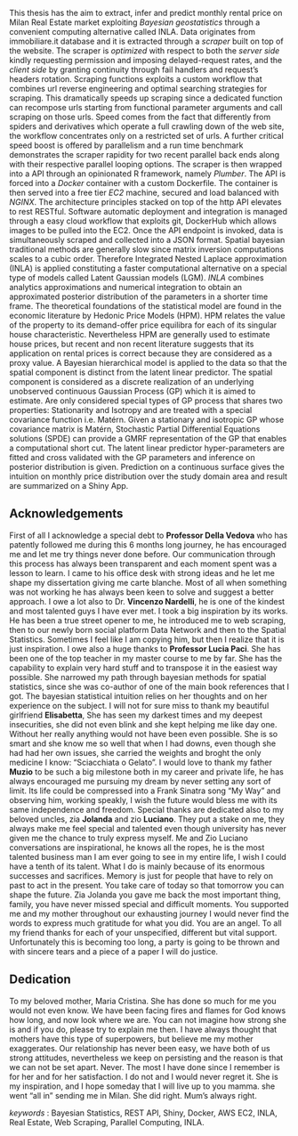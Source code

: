 
This thesis has the aim to extract, infer and predict monthly rental price on Milan Real Estate market exploiting _Bayesian geostatistics_ through a convenient computing alternative called INLA.
Data originates from immobiliare.it database and it is extracted through a _scraper_ built on top of the website. The scraper is _optimized_ with respect to both the _server side_ kindly requesting permission and imposing delayed-request rates, and the _client side_ by granting continuity through fail handlers and request's headers rotation. Scraping functions exploits a custom workflow that combines url reverse engineering and optimal searching strategies for scraping. This dramatically speeds up scraping since a dedicated function can recompose urls starting from functional parameter arguments and call scraping on those urls. Speed comes from the fact that differently from spiders and derivatives which operate a full crawling down of the web site, the workflow concentrates only on a restricted set of urls. A further critical speed boost is offered by parallelism and a run time benchmark demonstrates the scraper rapidity for two recent parallel back ends along with their respective parallel looping options.
The scraper is then wrapped into a API through an opinionated R framework, namely _Plumber_. The API is forced into a _Docker_ container with a custom Dockerfile. The container is then served into a free tier _EC2_ machine, secured and load balanced with _NGINX_. The architecture principles stacked on top of the http API elevates to rest RESTful. Software automatic deployment and integration is managed through a easy cloud workflow that exploits git, DockerHub which allows images to be pulled into the EC2. Once the API endpoint is invoked, data is simultaneously scraped and collected into a JSON format.
Spatial bayesian traditional methods are generally slow since matrix inversion computations scales to a cubic order. Therefore Integrated Nested Laplace approximation (INLA) is applied constituting a faster computational alternative on a special type of models called Latent Gaussian models (LGM). _INLA_ combines analytics approximations and numerical integration to obtain an approximated posterior distribution of the parameters in a shorter time frame.
The theoretical foundations of the statistical model are found in the economic literature by Hedonic Price Models (HPM). HPM relates the value of the property to its demand-offer price equilibra for each of its singular house characteristic. Nevertheless HPM are generally used to estimate house prices, but recent and non recent literature suggests that its application on rental prices is correct because they are considered as a proxy value.
A Bayesian hierarchical model is applied to the data so that the spatial component is distinct from the latent linear predictor. The spatial component is considered as a discrete realization of an underlying unobserved continuous Gaussian Process (GP) which it is aimed to estimate. Are only considered special types of GP process that shares two properties: Stationarity and Isotropy and are treated with a special covariance function i.e. Matérn.
Given a stationary and isotropic GP whose covariance matrix is Matérn, Stochastic Partial Differential Equations solutions (SPDE) can provide a GMRF representation of the GP that enables a computational short cut. The latent linear predictor hyper-parameters are fitted and cross validated with the GP parameters and inference on posterior distribution is given. Prediction on a continuous surface gives the intuition on monthly price distribution over the study domain area and result are summarized on a Shiny App.

## Acknowledgements {-}

First of all I acknowledge a special debt to **Professor Della Vedova** who has patently followed me during this 6 months long journey, he has encouraged me and let me try things never done before. Our communication through this process has always been transparent and each moment spent was a lesson to learn. I came to his office desk with strong ideas and he let me shape my dissertation giving me carte blanche. Most of all when something was not working he has always been keen to solve and suggest a better approach. I owe a lot also to Dr. **Vincenzo Nardelli**, he is one of the kindest and most talented guys I have ever met. I took a big inspiration by its works. He has been a true street opener to me, he introduced me to web scraping, then to our newly born social platform Data Network and then to the Spatial Statistics. Sometimes I feel like I am copying him, but then I realize that it is just inspiration. I owe also a huge thanks to **Professor Lucia Paci**. She has been one of the top teacher in my master course to me by far. She has the capability to explain very hard stuff and to transpose it in the easiest way possible. She narrowed my path through bayesian methods for spatial statistics, since she was co-author of one of the main book references that I got. The bayesian statistical intuition relies on her thoughts and on her experience on the subject. 
I will not for sure miss to thank my beautiful girlfriend **Elisabetta**, She has seen my darkest times and my deepest insecurities, she did not even blink and she kept helping me like day one. Without her really anything would not have been even possible. She is so smart and she know me so well that when I had downs, even though she had had her own issues, she carried the weights and broght the only medicine I know: "Sciacchiata o Gelato". I would love to thank my father **Muzio** to be such a big milestone both in my career and private life, he has always encouraged me pursuing my dream by never setting any sort of limit. Its life could be compressed into a Frank Sinatra song "My Way" and observing him, working speakly, I wish the future would bless me with its same independence and freedom. Special thanks are dedicated also to my beloved uncles, zia **Jolanda** and zio **Luciano**.  They put a stake on me, they always make me feel special and talented even though university has never given me the chance to truly express myself. Me and Zio Luciano conversations are inspirational, he knows all the ropes, he is the most talented business man I am ever going to see in my entire life, I wish I could have a tenth of its talent. What I do is mainly because of its enormous successes and sacrifices. Memory is just for people that have to rely on past to act in the present. You take care of today so that tomorrow you can shape the future. Zia Jolanda you gave me back the most important thing, family, you have never missed special and difficult moments. You supported me and my mother throughout our exhausting journey I would never find the words to express much gratitude for what you did. You are an angel. 
To all my friend thanks for each of your unspecified, different but vital support. Unfortunately this is becoming too long, a party is going to be thrown and with sincere tears and a piece of a paper I will do justice.

## Dedication {-}

To my beloved mother, Maria Cristina. She has done so much for me you would not even know. We have been facing fires and flames for God knows how long, and now look where we are. You can not imagine how strong she is and if you do, please try to explain me then. I have always thought that mothers have this type of superpowers, but believe me my mother exaggerates.
Our relationship has never been easy, we have both of us strong attitudes, nevertheless we keep on persisting and the reason is that we can not be set apart. Never.
The most I have done since I remember is for her and for her satisfaction. I do not and I would never regret it. She is my inspiration, and I hope someday that I will live up to you mamma. she went "all in" sending me in Milan.
She did right.
Mum's always right.


_keywords_ : Bayesian Statistics, REST API, Shiny, Docker, AWS EC2, INLA, Real Estate, Web Scraping, Parallel Computing, INLA.

